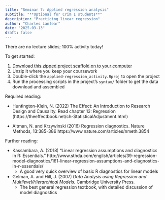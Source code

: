 ```yaml
---
title: "Seminar 7: Applied regression analysis"
subtitle: "**Optional for Crim 1 students**"
description: "Practicing linear regression"
author: "Charles Lanfear"
date: "2025-03-13"
draft: false
---
```


There are no lecture slides; 100% activity today!

To get started:

1. [Download this zipped project scaffold on to your computer](https://clanfear.github.io/ioc_crmw/_lectures/applied-regression-analysis/applied-regression_activity.zip)
2. Unzip it where you keep your coursework
3. Double-click the `applied-regression_activity.Rproj` to open the project
4. Run the processing scripts in the project's `syntax/` folder to get the data download and assembled

Required reading:

* Huntington-Klein, N. (2022) The Effect: An Introduction to Research Design and Causality. Read chapter 13: Regression (https://theeffectbook.net/ch-StatisticalAdjustment.html)

* Altman, N. and Krzywinski (2016) Regression diagnostics. Nature Methods, 13:385-386 https://www.nature.com/articles/nmeth.3854

Further reading:

* Kassambara, A. (2018) "Linear regression assumptions and diagnostics in R: Essentials." http://www.sthda.com/english/articles/39-regression-model-diagnostics/161-linear-regression-assumptions-and-diagnostics-in-r-essentials/
   * A good very quick overview of basic R diagnostics for linear models

* Gelman, A. and Hill, J. (2007) *Data Analysis using Regression and Multilevel/Hierarchical Models.* Cambridge University Press.
   * The best general regression textbook, with detailed discussion of model diagnostics


